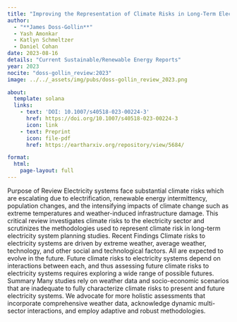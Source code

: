 ```yaml
---
title: "Improving the Representation of Climate Risks in Long-Term Electricity Systems Planning: A Critical Review"
author:
  - "**James Doss-Gollin**"
  - Yash Amonkar
  - Katlyn Schmeltzer
  - Daniel Cohan
date: 2023-08-16
details: "Current Sustainable/Renewable Energy Reports"
year: 2023
nocite: "doss-gollin_review:2023"
image: ../../_assets/img/pubs/doss-gollin_review_2023.png

about:
  template: solana
  links:
    - text: 'DOI: 10.1007/s40518-023-00224-3'
      href: https://doi.org/10.1007/s40518-023-00224-3
      icon: link
    - text: Preprint
      icon: file-pdf
      href: https://eartharxiv.org/repository/view/5684/

format:
  html:
    page-layout: full
---
```


Purpose of Review Electricity systems face substantial climate risks which are escalating due to electrification, renewable energy intermittency, population changes, and the intensifying impacts of climate change such as extreme temperatures and weather-induced infrastructure damage. This critical review investigates climate risks to the electricity sector and scrutinizes the methodologies used to represent climate risk in long-term electricity system planning studies. Recent Findings Climate risks to electricity systems are driven by extreme weather, average weather, technology, and other social and technological factors. All are expected to evolve in the future. Future climate risks to electricity systems depend on interactions between each, and thus assessing future climate risks to electricity systems requires exploring a wide range of possible futures.  Summary Many studies rely on weather data and socio-economic scenarios that are inadequate to fully characterize climate risks to present and future electricity systems. We advocate for more holistic assessments that incorporate comprehensive weather data, acknowledge dynamic multi-sector interactions, and employ adaptive and robust methodologies.

:::{#bibliography}
:::